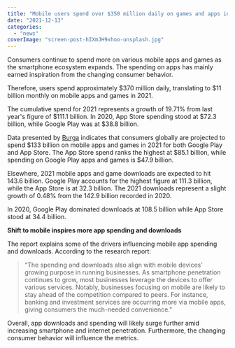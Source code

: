 ```yaml
---
title: "Mobile users spend over $350 million daily on games and apps in 2021"
date: "2021-12-13"
categories: 
  - "news"
coverImage: "screen-post-hIXmJH9xhoo-unsplash.jpg"
---
```


Consumers continue to spend more on various mobile apps and games as the smartphone ecosystem expands. The spending on apps has mainly earned inspiration from the changing consumer behavior.

Therefore, users spend approximately $370 million daily, translating to $11 billion monthly on mobile apps and games in 2021.

The cumulative spend for 2021 represents a growth of 19.71% from last year's figure of $111.1 billion. In 2020, App Store spending stood at $72.3 billion, while Google Play was at $38.8 billion.

Data presented by [Burga](https://u7061146.ct.sendgrid.net/ls/click?upn=4tNED-2FM8iDZJQyQ53jATUckyWPEbWfyacErOLG83swA-3D9Ads_n1eSj9a6YQENgvx4f-2FCkdLKHujwEHHiIyyay0QJ2uNR5cJtmUHDXwghMYpdHPLaTWS-2BCD-2FFOLBMpjLR61Tc9UELYFqtiT27poQ2uYPW9HG3-2BkN2mPTDIaPgGpwP0hpTXJoqb0FSg2b5fMjILedERs0Ymf6NNMjfqsjqMRt-2FJ2-2BO7bio2EEeRKYmbRPvxbafF-2FCGRFRD5VkqMMw1xKgJY8LY1PHQYEnylPc23xCfbVl1HRUGFRkWJwZYLq2x0vhma5m9Bo6bdwdKWZyhMycNIe9hAaTe63zhW6xzHyhRfyudNe42clnycAXb72xDx1y-2B5jY4wzbRugkgJftRcuMPnnw-3D-3D) indicates that consumers globally are projected to spend $133 billion on mobile apps and games in 2021 for both Google Play and App Store. The App Store spend ranks the highest at $85.1 billion, while spending on Google Play apps and games is $47.9 billion.

Elsewhere, 2021 mobile apps and game downloads are expected to hit 143.6 billion. Google Play accounts for the highest figure at 111.3 billion, while the App Store is at 32.3 billion. The 2021 downloads represent a slight growth of 0.48% from the 142.9 billion recorded in 2020.

In 2020, Google Play dominated downloads at 108.5 billion while App Store stood at 34.4 billion. 

**Shift to mobile inspires more app spending and downloads** 

The report explains some of the drivers influencing mobile app spending and downloads. According to the research report:

> “The spending and downloads also align with mobile devices' growing purpose in running businesses. As smartphone penetration continues to grow, most businesses leverage the devices to offer various services. Notably, businesses focusing on mobile are likely to stay ahead of the competition compared to peers. For instance, banking and investment services are occurring more via mobile apps, giving consumers the much-needed convenience."

Overall, app downloads and spending will likely surge further amid increasing smartphone and internet penetration. Furthermore, the changing consumer behavior will influence the metrics.
